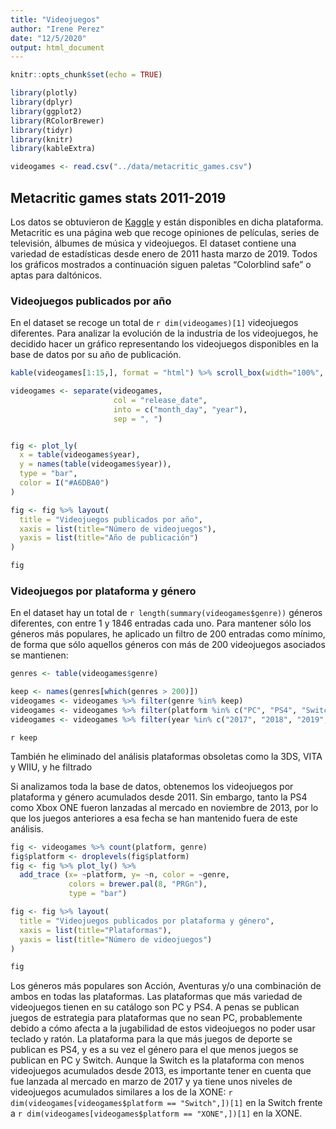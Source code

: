 ```yaml
---
title: "Videojuegos"
author: "Irene Perez"
date: "12/5/2020"
output: html_document
---
```


```r
knitr::opts_chunk$set(echo = TRUE)
```


```r
library(plotly)
library(dplyr)
library(ggplot2)
library(RColorBrewer)
library(tidyr)
library(knitr)
library(kableExtra)

videogames <- read.csv("../data/metacritic_games.csv")
```

## Metacritic games stats 2011-2019

Los datos se obtuvieron de [Kaggle](https://www.kaggle.com/skateddu/metacritic-games-stats-20112019/data) y están disponibles en dicha plataforma. Metacritic es una página web que recoge opiniones de películas, series de televisión, álbumes de música y videojuegos. El dataset contiene una variedad de estadísticas desde enero de 2011 hasta marzo de 2019. Todos los gráficos mostrados a continuación siguen paletas "Colorblind safe" o aptas para daltónicos. 

### Videojuegos publicados por año

En el dataset se recoge un total de `r dim(videogames)[1]` videojuegos diferentes. Para analizar la evolución de la industria de los videojuegos, he decidido hacer un gráfico representando los videojuegos disponibles en la base de datos por su año de publicación. 

```r
kable(videogames[1:15,], format = "html") %>% scroll_box(width="100%", height ="300px")
```


```r
videogames <- separate(videogames,
                       col = "release_date",
                       into = c("month_day", "year"),
                       sep = ", ")


fig <- plot_ly(
  x = table(videogames$year),
  y = names(table(videogames$year)),
  type = "bar",
  color = I("#A6DBA0")
)

fig <- fig %>% layout(
  title = "Videojuegos publicados por año",
  xaxis = list(title="Número de videojuegos"),
  yaxis = list(title="Año de publicación")
)

fig
```

### Videojuegos por plataforma y género

En el dataset hay un total de `r length(summary(videogames$genre))` géneros diferentes, con entre 1 y 1846 entradas cada uno. Para mantener sólo los géneros más populares, he aplicado un filtro de 200 entradas como mínimo, de forma que sólo aquellos géneros con más de 200 videojuegos asociados se mantienen: 

```r
genres <- table(videogames$genre)

keep <- names(genres[which(genres > 200)])
videogames <- videogames %>% filter(genre %in% keep)
videogames <- videogames %>% filter(platform %in% c("PC", "PS4", "Switch", "XONE"))
videogames <- videogames %>% filter(year %in% c("2017", "2018", "2019", "2013", "2014", "2015", "2016"))
```
`r keep`

También he eliminado del análisis plataformas obsoletas como la 3DS, VITA y WIIU, y he filtrado

Si analizamos toda la base de datos, obtenemos los videojuegos por plataforma y género acumulados desde 2011. Sin embargo, tanto la PS4 como Xbox ONE fueron lanzadas al mercado en noviembre de 2013, por lo que los juegos anteriores a esa fecha se han mantenido fuera de este análisis. 

```r


fig <- videogames %>% count(platform, genre)
fig$platform <- droplevels(fig$platform)
fig <- fig %>% plot_ly() %>% 
  add_trace (x= ~platform, y= ~n, color = ~genre,
             colors = brewer.pal(8, "PRGn"), 
             type = "bar")

fig <- fig %>% layout(
  title = "Videojuegos publicados por plataforma y género", 
  xaxis = list(title="Plataformas"),
  yaxis = list(title="Número de videojuegos")
)

fig
```

Los géneros más populares son Acción, Aventuras y/o una combinación de ambos en todas las plataformas. Las plataformas que más variedad de videojuegos tienen en su catálogo son PC y PS4. A penas se publican juegos de estrategia para plataformas que no sean PC, probablemente debido a cómo afecta a la jugabilidad de estos videojuegos no poder usar teclado y ratón. La plataforma para la que más juegos de deporte se publican es PS4, y es a su vez el género para el que menos juegos se publican en PC y Switch. Aunque la Switch es la plataforma con menos videojuegos acumulados desde 2013, es importante tener en cuenta que fue lanzada al mercado en marzo de 2017 y ya tiene unos niveles de videojuegos acumulados similares a los de la XONE: `r dim(videogames[videogames$platform == "Switch",])[1]` en la Switch frente a `r dim(videogames[videogames$platform == "XONE",])[1]` en la XONE.
